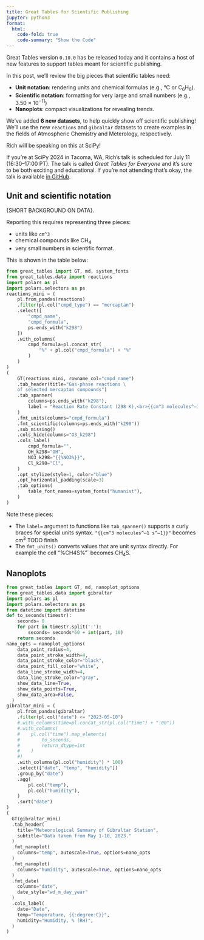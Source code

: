 ```yaml
---
title: Great Tables for Scientific Publishing
jupyter: python3
format:
  html:
    code-fold: true
    code-summary: "Show the Code"
---
```


Great Tables version `0.10.0` has be released today and it contains a host of new features to support tables meant for scientific publishing.

In this post, we'll review the big pieces that scientific tables need:

* **Unit notation**: rendering units and chemical formulas (e.g., °C or C<sub>6</sub>H<sub>6</sub>).
* **Scientific notation**: formatting for very large and small numbers (e.g., 3.50 × 10<sup>−11</sup>)
* **Nanoplots**: compact visualizations for revealing trends.

We've added **6 new datasets**, to help quickly show off scientific publishing! We'll use the new `reactions` and `gibraltar` datasets to create examples in the fields of Atmospheric Chemistry and Meterology, respectively.

:::{.callout-tip}
Rich will be speaking on this at SciPy!

If you're at SciPy 2024 in Tacoma, WA, Rich's talk is scheduled for July 11 (16:30–17:00 PT). The talk is called *Great Tables for Everyone* and it's sure to be both exciting and educational. If you're not attending that's okay, the talk is available [in GitHub](https://github.com/rich-iannone/presentations/tree/main/2024-07-11-SciPy-talk-GT).
:::

## Unit and scientific notation

{SHORT BACKGROUND ON DATA}.

Reporting this requires representing three pieces:

* units like `cm^3`
* chemical compounds like CH<sub>4</sub>
* very small numbers in scientific format.

This is shown in the table below:

```python
from great_tables import GT, md, system_fonts
from great_tables.data import reactions
import polars as pl
import polars.selectors as ps
reactions_mini = (
    pl.from_pandas(reactions)
    .filter(pl.col("cmpd_type") == "mercaptan")
    .select([
        "cmpd_name",
        "cmpd_formula",
        ps.ends_with("k298")
    ])
    .with_columns(
        cmpd_formula=pl.concat_str(
            "%" + pl.col("cmpd_formula") + "%"
        )
    )
)
(
    GT(reactions_mini, rowname_col="cmpd_name")
    .tab_header(title="Gas-phase reactions \
    of selected mercaptan compounds")
    .tab_spanner(
        columns=ps.ends_with("k298"),
        label = "Reaction Rate Constant (298 K),<br>{{cm^3 molecules^–1 s^–1}}"
    )
    .fmt_units(columns="cmpd_formula")
    .fmt_scientific(columns=ps.ends_with("k298"))
    .sub_missing()
    .cols_hide(columns="O3_k298")
    .cols_label(
        cmpd_formula="",
        OH_k298="OH",
        NO3_k298="{{%NO3%}}",
        Cl_k298="Cl",
    )
    .opt_stylize(style=1, color="blue")
    .opt_horizontal_padding(scale=3)
    .tab_options(
        table_font_names=system_fonts("humanist"),
    )
)
```

Note these pieces:

* The `label=` argument to functions like `tab_spanner()` supports a curly braces for special units syntax. `"{{cm^3 molecules^–1 s^–1}}"` becomes cm<sup>3</sup> TODO finish
* The `fmt_units()` converts values that are unit syntax directly. For example the cell "%CH4S%"` becomes CH<sub>4</sub>S.


## Nanoplots




```python
from great_tables import GT, md, nanoplot_options
from great_tables.data import gibraltar
import polars as pl
import polars.selectors as ps
from datetime import datetime
def to_seconds(timestr):
    seconds= 0
    for part in timestr.split(':'):
        seconds= seconds*60 + int(part, 10)
    return seconds
nano_opts = nanoplot_options(
    data_point_radius=4,
    data_point_stroke_width=4,
    data_point_stroke_color="black",
    data_point_fill_color="white",
    data_line_stroke_width=4,
    data_line_stroke_color="gray",
    show_data_line=True,
    show_data_points=True,
    show_data_area=False,
  )
gibraltar_mini = (
    pl.from_pandas(gibraltar)
    .filter(pl.col("date") <= "2023-05-10")
    #.with_columns(time=pl.concat_str(pl.col("time") + ":00"))
    #.with_columns(
    #    pl.col("time").map_elements(
    #        to_seconds,
    #        return_dtype=int
    #    )
    #)
    .with_columns(pl.col("humidity") * 100)
    .select(["date", "temp", "humidity"])
    .group_by("date")
    .agg(
        pl.col("temp"),
        pl.col("humidity"),
    )
    .sort("date")
)
(
  GT(gibraltar_mini)
  .tab_header(
    title="Meteorological Summary of Gibraltar Station",
    subtitle="Data taken from May 1-10, 2023."
  )
  .fmt_nanoplot(
    columns="temp", autoscale=True, options=nano_opts
  )
  .fmt_nanoplot(
    columns="humidity", autoscale=True, options=nano_opts
  )
  .fmt_date(
    columns="date",
    date_style="wd_m_day_year"
  )
  .cols_label(
    date="Date",
    temp="Temperature, {{:degree:C}}",
    humidity="Humidity, % (RH)",
  )
)
```

